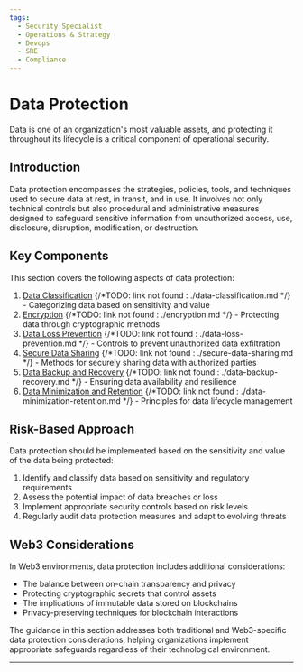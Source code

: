 ```yaml
---
tags:
  - Security Specialist
  - Operations & Strategy
  - Devops
  - SRE
  - Compliance
---
```




<TagProvider>
<TagFilter />

# Data Protection

<TagList tags={frontmatter.tags} />
<AttributionList contributors={frontmatter.contributors} />

Data is one of an organization's most valuable assets, and protecting it throughout its lifecycle is a critical component of operational security.

## Introduction

Data protection encompasses the strategies, policies, tools, and techniques used to secure data at rest, in transit, and in use. It involves not only technical controls but also procedural and administrative measures designed to safeguard sensitive information from unauthorized access, use, disclosure, disruption, modification, or destruction.

## Key Components

This section covers the following aspects of data protection:

1. [Data Classification]() {/*TODO: link not found : ./data-classification.md */} - Categorizing data based on sensitivity and value
2. [Encryption]() {/*TODO: link not found : ./encryption.md */} - Protecting data through cryptographic methods
3. [Data Loss Prevention]() {/*TODO: link not found : ./data-loss-prevention.md */} - Controls to prevent unauthorized data exfiltration
4. [Secure Data Sharing]() {/*TODO: link not found : ./secure-data-sharing.md */} - Methods for securely sharing data with authorized parties
5. [Data Backup and Recovery]() {/*TODO: link not found : ./data-backup-recovery.md */} - Ensuring data availability and resilience
6. [Data Minimization and Retention]() {/*TODO: link not found : ./data-minimization-retention.md */} - Principles for data lifecycle management

## Risk-Based Approach

Data protection should be implemented based on the sensitivity and value of the data being protected:

1. Identify and classify data based on sensitivity and regulatory requirements
2. Assess the potential impact of data breaches or loss
3. Implement appropriate security controls based on risk levels
4. Regularly audit data protection measures and adapt to evolving threats

## Web3 Considerations

In Web3 environments, data protection includes additional considerations:

- The balance between on-chain transparency and privacy
- Protecting cryptographic secrets that control assets
- The implications of immutable data stored on blockchains
- Privacy-preserving techniques for blockchain interactions

The guidance in this section addresses both traditional and Web3-specific data protection considerations, helping organizations implement appropriate safeguards regardless of their technological environment.

---

</TagProvider>
<ContributeFooter />